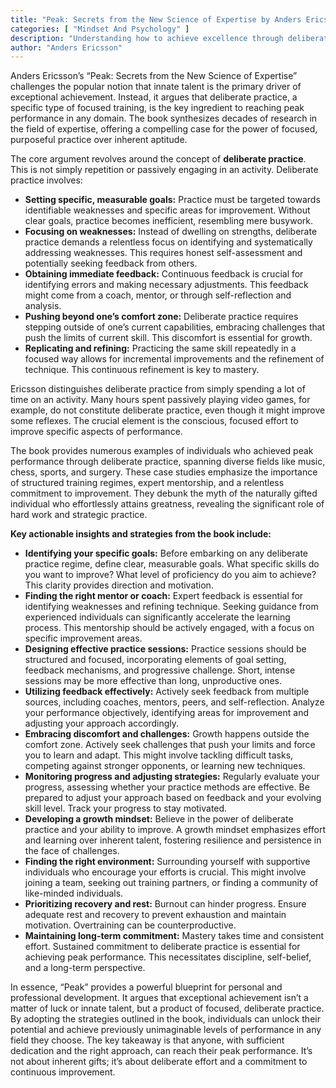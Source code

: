 ```yaml
---
title: "Peak: Secrets from the New Science of Expertise by Anders Ericsson"
categories: [ "Mindset And Psychology" ]
description: "Understanding how to achieve excellence through deliberate practice"
author: "Anders Ericsson"
---
```

Anders Ericsson's "Peak: Secrets from the New Science of Expertise" challenges the popular notion that innate talent is the primary driver of exceptional achievement. Instead, it argues that deliberate practice, a specific type of focused training, is the key ingredient to reaching peak performance in any domain.  The book synthesizes decades of research in the field of expertise, offering a compelling case for the power of focused, purposeful practice over inherent aptitude.

The core argument revolves around the concept of **deliberate practice**.  This is not simply repetition or passively engaging in an activity.  Deliberate practice involves:

* **Setting specific, measurable goals:**  Practice must be targeted towards identifiable weaknesses and specific areas for improvement.  Without clear goals, practice becomes inefficient, resembling mere busywork.
* **Focusing on weaknesses:**  Instead of dwelling on strengths, deliberate practice demands a relentless focus on identifying and systematically addressing weaknesses.  This requires honest self-assessment and potentially seeking feedback from others.
* **Obtaining immediate feedback:**  Continuous feedback is crucial for identifying errors and making necessary adjustments. This feedback might come from a coach, mentor, or through self-reflection and analysis.
* **Pushing beyond one's comfort zone:**  Deliberate practice requires stepping outside of one's current capabilities, embracing challenges that push the limits of current skill. This discomfort is essential for growth.
* **Replicating and refining:**  Practicing the same skill repeatedly in a focused way allows for incremental improvements and the refinement of technique.  This continuous refinement is key to mastery.

Ericsson distinguishes deliberate practice from simply spending a lot of time on an activity.  Many hours spent passively playing video games, for example, do not constitute deliberate practice, even though it might improve some reflexes.  The crucial element is the conscious, focused effort to improve specific aspects of performance.

The book provides numerous examples of individuals who achieved peak performance through deliberate practice, spanning diverse fields like music, chess, sports, and surgery.  These case studies emphasize the importance of structured training regimes, expert mentorship, and a relentless commitment to improvement.  They debunk the myth of the naturally gifted individual who effortlessly attains greatness, revealing the significant role of hard work and strategic practice.

**Key actionable insights and strategies from the book include:**

* **Identifying your specific goals:**  Before embarking on any deliberate practice regime, define clear, measurable goals.  What specific skills do you want to improve? What level of proficiency do you aim to achieve? This clarity provides direction and motivation.
* **Finding the right mentor or coach:**  Expert feedback is essential for identifying weaknesses and refining technique.  Seeking guidance from experienced individuals can significantly accelerate the learning process.  This mentorship should be actively engaged, with a focus on specific improvement areas.
* **Designing effective practice sessions:**  Practice sessions should be structured and focused, incorporating elements of goal setting, feedback mechanisms, and progressive challenge.  Short, intense sessions may be more effective than long, unproductive ones.
* **Utilizing feedback effectively:**  Actively seek feedback from multiple sources, including coaches, mentors, peers, and self-reflection.  Analyze your performance objectively, identifying areas for improvement and adjusting your approach accordingly.
* **Embracing discomfort and challenges:**  Growth happens outside the comfort zone.  Actively seek challenges that push your limits and force you to learn and adapt.  This might involve tackling difficult tasks, competing against stronger opponents, or learning new techniques.
* **Monitoring progress and adjusting strategies:**  Regularly evaluate your progress, assessing whether your practice methods are effective.  Be prepared to adjust your approach based on feedback and your evolving skill level.  Track your progress to stay motivated.
* **Developing a growth mindset:**  Believe in the power of deliberate practice and your ability to improve.  A growth mindset emphasizes effort and learning over inherent talent, fostering resilience and persistence in the face of challenges.
* **Finding the right environment:**  Surrounding yourself with supportive individuals who encourage your efforts is crucial.  This might involve joining a team, seeking out training partners, or finding a community of like-minded individuals.
* **Prioritizing recovery and rest:**  Burnout can hinder progress.  Ensure adequate rest and recovery to prevent exhaustion and maintain motivation.  Overtraining can be counterproductive.
* **Maintaining long-term commitment:**  Mastery takes time and consistent effort.  Sustained commitment to deliberate practice is essential for achieving peak performance.  This necessitates discipline, self-belief, and a long-term perspective.


In essence, "Peak" provides a powerful blueprint for personal and professional development.  It argues that exceptional achievement isn't a matter of luck or innate talent, but a product of focused, deliberate practice. By adopting the strategies outlined in the book, individuals can unlock their potential and achieve previously unimaginable levels of performance in any field they choose.  The key takeaway is that anyone, with sufficient dedication and the right approach, can reach their peak performance.  It's not about inherent gifts; it’s about deliberate effort and a commitment to continuous improvement.

